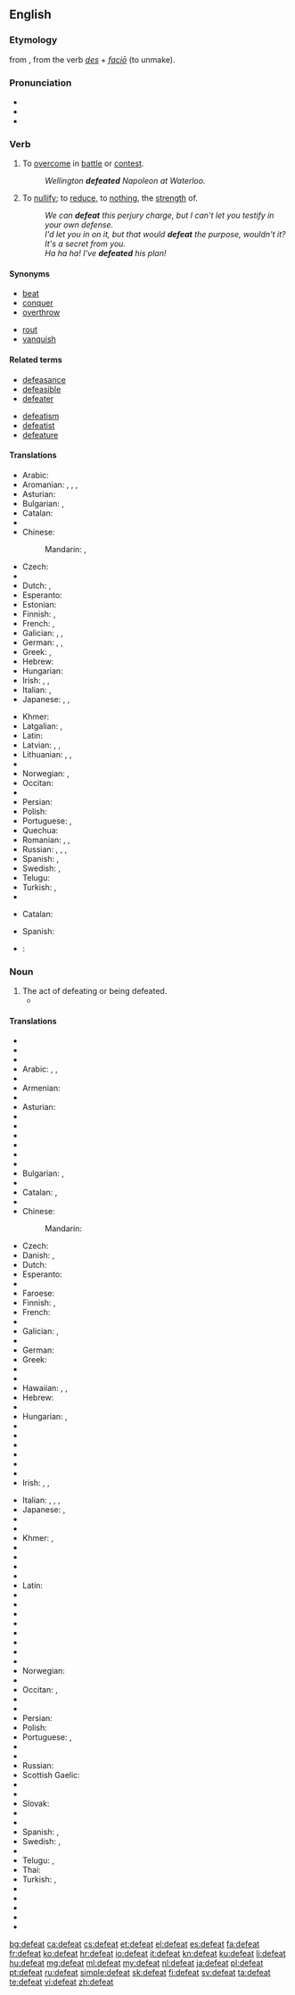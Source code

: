 ==English==

===Etymology===
from {{etyl|fro|en}} {{term|desfait|lang=fr}}, from the verb {{term|desfaire|lang=fro}} {{etyl|la|en}} ''[[des]]'' + ''[[facio#Latin|faciō]]'' (to unmake).

===Pronunciation===
* {{IPA|/dɪˈfiːt/}}
* {{audio|en-us-defeat.ogg|Audio (US)}}
* {{rhymes|iːt}}

===Verb===
{{en-verb}}

# {{context|transitive}} To [[overcome]] in [[battle]] or [[contest]].
#: ''Wellington '''defeated''' Napoleon at Waterloo.''
# {{context|transitive}} To [[nullify]]; to [[reduce]], to [[nothing]], the [[strength]] of.
#: ''We can '''defeat''' this perjury charge, but I can't let you testify in your own defense.''
#: ''I'd let you in on it, but that would '''defeat''' the purpose, wouldn't it? It's a secret from you.''
#: ''Ha ha ha! I've '''defeated''' his plan!''

====Synonyms====
{{syn-top|To overcome in contest}}
* [[beat]]
* [[conquer]]
* [[overthrow]]
{{syn-mid}}
* [[rout]]
* [[vanquish]]
{{syn-bottom}}

====Related terms====
{{rel-top}}
* [[defeasance]]
* [[defeasible]]
* [[defeater]]
{{rel-mid}}
* [[defeatism]]
* [[defeatist]]
* [[defeature]]
{{rel-bottom}}

====Translations====
{{trans-top|to overcome in battle or contest}}
* Arabic: {{t-|ar|غلب|tr=ġálaba}}
* Aromanian: {{t-|rup|azvingu}}, {{t-|rup|frãngu}}, {{t-|rup|anichisescu}}, {{t-|rup|bat}}
* Asturian: {{t-|ast|vencer}}
* Bulgarian: {{t+|bg|разбивам}}, {{t+|bg|побеждавам}}
* Catalan: {{t+|ca|vèncer}}
* {{trreq|chr}}
* Chinese:
*: Mandarin: {{t|cmn|打敗|sc=Hani}}, {{t|cmn|打败|tr=dǎbài|sc=Hani}}
* Czech: {{t+|cs|porazit}}
* {{trreq|da}}
* Dutch: {{t+|nl|verslaan}}, {{t+|nl|overwinnen}}
* Esperanto: {{t-|eo|vinki}}
* Estonian: {{t|et|võita}}
* Finnish: {{t+|fi|voittaa}}, {{t-|fi|päihittää}}
* French: {{t+|fr|vaincre}}, {{t+|fr|défaire}}
* Galician: {{t+|gl|vencer}}, {{t-|gl|derrotar}}, {{t+|gl|bater}}
* German: {{t+|de|schlagen}}, {{t+|de|besiegen}}, {{t-|de|niederringen}}
* Greek: {{t+|el|νικώ|tr=nikó}}, {{t+|el|ανατρέπω|tr=anatrépo}}
* Hebrew: {{t-|he|הביס|tr=hevís}}
* Hungarian: {{t+|hu|legyőz}}
* Irish: {{t-|ga|buaigh ar}}, {{t-|ga|faigh an lámh in uachtar ar}}, {{t-|ga|cloígh}}
* Italian: {{t+|it|sconfiggere}}, {{t+|it|battere}}
* Japanese: {{t-|ja|負かす|tr=まかす, makasu}}, {{t-|ja|やっつける|tr=yattsukeru}}, {{t-|ja|倒す|tr=taosu|sc=Jpan}}
{{trans-mid}}
* Khmer: {{t+|km|ឈ្នះ|tr=cneah|sc=Khmr}}
* Latgalian: {{tø|ltg|īveikt}}, {{tø|ltg|puorveikt}}
* Latin: {{t-|la|vincere}}
* Latvian: {{t-|lv|uzvarēt}}, {{t-|lv|sakaut}}, {{t-|lv|uzveikt}}
* Lithuanian: {{t+|lt|nugalėti}}, {{t-|lt|įveikti}}, {{t-|lt|sukauti}}
* {{trreq|mwl}}
* Norwegian: {{t+|no|overvinne}}, {{t-|no|beseire}}
* Occitan: {{t+|oc|vencir}}
* {{trreq|ps}}
* Persian: {{t+|fa|شکست دادن|tr=šekast dâdan|sc=fa-Arab}}
* Polish: {{t+|pl|pokonać}}
* Portuguese: {{t+|pt|derrotar}}, {{t+|pt|vencer}}
* Quechua: {{t-|qu|llalliy}}
* Romanian: {{t+|ro|învinge}}, {{t-|ro|înfrânge}}, {{t-|ro|bate}}
* Russian: {{t+|ru|побеждать|tr=pobeždát’}} {{impf}}, {{t+|ru|победить|tr=pobedít’}} {{pf.}}, {{t+|ru|разбивать|tr=razbivát’|sc=Cyrl}} {{impf}}, {{t+|ru|разбить|tr=razbít’|sc=Cyrl}} {{pf.}}
* Spanish: {{t-|es|derrotar}}, {{t+|es|vencer}}
* Swedish: {{t+|sv|besegra}}, {{t+|sv|övervinna}}
* Telugu: {{t+|te|ఓడించు|tr=ōḍiṃcu|sc=Telu}}
* Turkish: {{t+|tr|yenmek}}, {{t+|tr|mağlup etmek}}
* {{trreq|vo}}
{{trans-bottom}}

{{trans-top|to nullify}}
* Catalan: {{t+|ca|arruïnar}}
{{trans-mid}}
* Spanish: {{t+|es|arruinar}}
{{trans-bottom}}

{{checktrans-top}}
* {{ttbc|id}}: {{t+|id|mengalahkan}}
{{trans-bottom}}

===Noun===
{{en-noun}}

# The act of defeating or being defeated.
#* {{quote-news
|year=2012
|date=May 13
|author=Alistair Magowan
|title=Sunderland 0-1 Man Utd
|work=BBC Sport
|url=http://www.bbc.co.uk/sport/0/football/17973162
|page=
|passage=Two '''defeats''' in five games coming into this contest, and a draw with Everton, ultimately cost Sir Alex Ferguson's side in what became the most extraordinary finale to the league championship since Arsenal beat Liverpool at Anfield in 1989.}}

====Translations====
{{trans-top|the act of defeating or being defeated}}
* {{trreq|af}}
* {{trreq|sq}}
* {{trreq|am}}
* Arabic: {{t-|ar|اندحار|m|tr=indiħār|sc=Arab}}, {{t-|ar|انكسار|m|tr=inkisār|sc=Arab}}, {{t-|ar|هزيمة|f|tr=hazīma}}
* {{trreq|an}}
* Armenian: {{t-|hy|պարտություն|tr=partut'yun|sc=Armn}}
* {{trreq|rup}}
* Asturian: {{t-|ast|vencimientu|m}}
* {{trreq|az}}
* {{trreq|ba}}
* {{trreq|eu}}
* {{trreq|be}}
* {{trreq|bn}}
* {{trreq|br}}
* Bulgarian: {{t+|bg|поражение|n}}, {{t+|bg|унищожение|n}}
* {{trreq|my}}
* Catalan: {{t-|ca|venciment|m}}, {{t-|ca|derrota|f}}
* {{trreq|chr}}
* Chinese:
*: Mandarin: {{t|cmn|败仗|tr=bàizhàng}}
* Czech: {{t-|cs|porážka|f}}
* Danish: {{t-|da|usejr|c}}, {{t-|da|tab|n}}
* Dutch: {{t+|nl|nederlaag}}
* Esperanto: {{t-|eo|malvenko}}
* {{trreq|et}}
* Faroese: {{t-|fo|ósigur|m}}
* Finnish: {{t+|fi|tappio}}, {{t+|fi|häviö}}
* French: {{t+|fr|défaite|f}}
* {{trreq|fur}}
* Galician: {{t+|gl|vencemento|m}}, {{t+|gl|derrota|f}}
* {{trreq|ka}}
* German: {{t+|de|Niederlage|f}}
* Greek: {{t+|el|ήττα|f|tr=ítta}}
* {{trreq|gu}}
* {{trreq|ha}}
* Hawaiian: {{tø|haw|hāʻule}}, {{tø|haw|eo}}, {{tø|haw|make}}
* Hebrew: {{qualifier|act of being defeated}} {{t-|he|תבוסה|f|tr=tvusa|sc=Hebr}}
* {{trreq|hi}}
* Hungarian: {{t+|hu|vereség}}, {{t+|hu|kudarc}}
* {{trreq|is}}
* {{trreq|io}}
* {{trreq|ig}}
* {{trreq|id}}
* {{trreq|ia}}
* {{trreq|ie}}
* Irish: {{t-|ga|díomua|m}}, {{t-|ga|briseadh|m}}, {{t-|ga|maidhm|f}}
{{trans-mid}}
* Italian: {{t+|it|sconfitta|f}}, {{t+|it|disfatta|f}}, {{t+|it|fallimento|m}}, {{t+|it|insuccesso|m}}
* Japanese: {{t+|ja|敗北|sc=Jpan}}, {{t+|ja|挫折|sc=Jpan}}
* {{trreq|kn}}
* {{trreq|kk}}
* Khmer: {{t-|km|ការឈ្នះ|tr=kaa chneah|sc=Khmr}} {{qualifier|act of defeating}}, {{t-|km|ការចាញ់|tr=kaa jañ|sc=Khmr}} {{qualifier|being defeated}}
* {{trreq|ko}}
* {{trreq|ku}}
* {{trreq|ky}}
* {{trreq|lo}}
* Latin: {{t-|la|clades|f}}
* {{trreq|lv}}
* {{trreq|lt}}
* {{trreq|ml}}
* {{trreq|mt}}
* {{trreq|mi}}
* {{trreq|mr}}
* {{trreq|mwl}}
* {{trreq|ne}}
* Norwegian: {{t-|no|nederlag|n}}
* {{trreq|nov}}
* Occitan: {{t+|oc|vencement|m}}, {{t+|oc|venciment|m}}
* {{trreq|ang}}
* {{trreq|ps}}
* Persian: {{t+|fa|شکست دادن}}
* Polish: {{t+|pl|porażka|f}}
* Portuguese: {{t+|pt|derrota|f}}, {{t+|pt|vencimento|m}}
* {{trreq|pa}}
* {{trreq|raj}}
* Russian: {{t+|ru|поражение|n|tr=poražénije}}
* Scottish Gaelic: {{t-|gd|call|m}}
* {{trreq|scn}}
* {{trreq|si}}
* Slovak: {{t-|sk|porážka|f}}
* {{trreq|sl}}
* {{trreq|so}}
* Spanish: {{t+|es|vencimiento|m}}, {{t+|es|derrota|f}}
* Swedish: {{t+|sv|nederlag|n}}, {{t+|sv|förlust|c}}
* {{trreq|ta}}
* Telugu: {{t+|te|ఓటు|tr=ōṭu|sc=Telu}}, {{t+|te|ఓటమి|tr=ōṭami|sc=Telu}}
* Thai: {{t-|th|ความปราชัย|tr=kwaam bpraachai|sc=Thai}}
* Turkish: {{t+|tr|yenilgi}}, {{t+|tr|mağlubiyet}}
* {{trreq|tk}}
* {{trreq|vi}}
* {{trreq|vo}}
* {{trreq|wa}}
* {{trreq|cy}}
{{trans-bottom}}

[[bg:defeat]]
[[ca:defeat]]
[[cs:defeat]]
[[et:defeat]]
[[el:defeat]]
[[es:defeat]]
[[fa:defeat]]
[[fr:defeat]]
[[ko:defeat]]
[[hr:defeat]]
[[io:defeat]]
[[it:defeat]]
[[kn:defeat]]
[[ku:defeat]]
[[li:defeat]]
[[hu:defeat]]
[[mg:defeat]]
[[ml:defeat]]
[[my:defeat]]
[[nl:defeat]]
[[ja:defeat]]
[[pl:defeat]]
[[pt:defeat]]
[[ru:defeat]]
[[simple:defeat]]
[[sk:defeat]]
[[fi:defeat]]
[[sv:defeat]]
[[ta:defeat]]
[[te:defeat]]
[[vi:defeat]]
[[zh:defeat]]